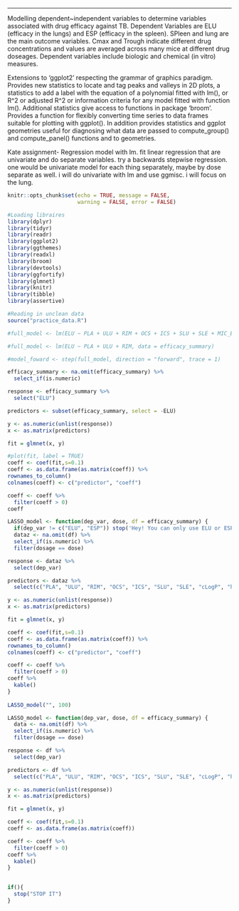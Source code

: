 
---

Modelling dependent~independent variables to determine variables associated with drug efficacy against TB. Dependent Variables are ELU (efficacy in the lungs) and ESP (efficacy in the spleen). SPleen and lung are the main outcome variables. Cmax and Trough indicate different drug concentrations and values are averaged across many mice at different drug doseages. Dependent variables include biologic and chemical (in vitro) measures. 

Extensions to 'ggplot2' respecting the grammar of graphics
paradigm. Provides new statistics to locate and tag peaks and valleys in 2D
plots, a statistics to add a label with the equation of a polynomial fitted
with lm(), or R^2 or adjusted R^2 or information criteria for any model
fitted with function lm(). Additional statistics give access to functions
in package 'broom'. Provides a function for flexibly converting time
series to data frames suitable for plotting with ggplot(). In addition
provides statistics and ggplot geometries useful for diagnosing what data
are passed to compute_group() and compute_panel() functions and to
geometries.

Kate assignment- Regression model with lm. fit linear regression that are univariate and do separate variables. try a backwards stepwise regression. one would be univariate model for each thing separately, maybe by dose separate as well. i will do univariate with lm and use ggmisc. i will focus on the lung. 

```r
knitr::opts_chunk$set(echo = TRUE, message = FALSE,
                      warning = FALSE, error = FALSE)
```

```r
#Loading libraires
library(dplyr)
library(tidyr)
library(readr)
library(ggplot2)
library(ggthemes)
library(readxl)
library(broom)
library(devtools)
library(ggfortify)
library(glmnet)
library(knitr)
library(tibble)
library(assertive)
```

```r
#Reading in unclean data
source("practice_data.R")

```


```r
#full_model <- lm(ELU ~ PLA + ULU + RIM + OCS + ICS + SLU + SLE + MIC_Erdman + MICserumErd + MIC_Rv + cLogP + huPPB + muPPB + Caseum_binding + MacUptake, data = efficacy_summary)

#full_model <- lm(ELU ~ PLA + ULU + RIM, data = efficacy_summary)

#model_foward <- step(full_model, direction = "forward", trace = 1)
```


```r
efficacy_summary <- na.omit(efficacy_summary) %>% 
  select_if(is.numeric)

response <- efficacy_summary %>% 
  select("ELU")

predictors <- subset(efficacy_summary, select = -ELU)

y <- as.numeric(unlist(response))
x <- as.matrix(predictors)

fit = glmnet(x, y)

#plot(fit, label = TRUE)
coeff <- coef(fit,s=0.1)
coeff <- as.data.frame(as.matrix(coeff)) %>% 
rownames_to_column() 
colnames(coeff) <- c("predictor", "coeff")

coeff <- coeff %>% 
  filter(coeff > 0) 
coeff

```

```r
LASSO_model <- function(dep_var, dose, df = efficacy_summary) {
  if(dep_var != c("ELU", "ESP")) stop('Hey! You can only use ELU or ESP for dep_var!') 
  dataz <- na.omit(df) %>% 
  select_if(is.numeric) %>%
  filter(dosage == dose)

response <- dataz %>% 
  select(dep_var)

predictors <- dataz %>%
  select(c("PLA", "ULU", "RIM", "OCS", "ICS", "SLU", "SLE", "cLogP", "huPPB", "muPPB", "MIC_Erdman", 'MICserumErd', "MIC_Rv", "Caseum_binding", "MacUptake"))

y <- as.numeric(unlist(response))
x <- as.matrix(predictors)

fit = glmnet(x, y)

coeff <- coef(fit,s=0.1)
coeff <- as.data.frame(as.matrix(coeff)) %>% 
rownames_to_column() 
colnames(coeff) <- c("predictor", "coeff")

coeff <- coeff %>% 
  filter(coeff > 0) 
coeff %>% 
  kable()
}
 
LASSO_model("", 100)
```

```r
LASSO_model <- function(dep_var, dose, df = efficacy_summary) {
  data <- na.omit(df) %>% 
  select_if(is.numeric) %>%
  filter(dosage == dose)

response <- df %>% 
  select(dep_var)

predictors <- df %>%
  select(c("PLA", "ULU", "RIM", "OCS", "ICS", "SLU", "SLE", "cLogP", "huPPB", "muPPB", "MIC_Erdman", 'MICserumErd', "MIC_Rv", "Caseum_binding", "MacUptake"))

y <- as.numeric(unlist(response))
x <- as.matrix(predictors)

fit = glmnet(x, y)

coeff <- coef(fit,s=0.1)
coeff <- as.data.frame(as.matrix(coeff))

coeff <- coeff %>% 
  filter(coeff > 0) 
coeff %>% 
  kable()
}
 
```
```r
if(){
  stop("STOP IT")
}
```



